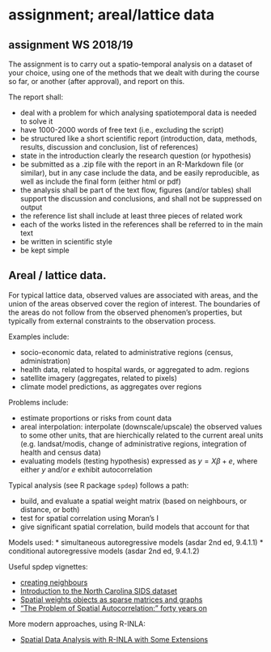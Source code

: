 # assignment; areal/lattice data

## assignment WS 2018/19

The assignment is to carry out a spatio-temporal analysis on a
dataset of your choice, using one of the methods that we dealt with
during the course so far, or another (after approval), and report
on this.

The report shall:

* deal with a problem for which analysing spatiotemporal data is needed to solve it
* have 1000-2000 words of free text (i.e., excluding the script)
* be structured like a short scientific report (introduction, data, methods, results, discussion and conclusion, list of references)
* state in the introduction clearly the research question (or hypothesis)
* be submitted as a .zip file with the report in an R-Markdown file (or similar), but in any case include the data, and be easily reproducible, as well as include the final form (either html or pdf)
* the analysis shall be part of the text flow, figures (and/or tables) shall support the discussion and conclusions, and shall not be suppressed on output
* the reference list shall include at least three pieces of related work
* each of the works listed in the references shall be referred to in the main text
* be written in scientific style
* be kept simple

## Areal / lattice data.

For typical lattice data, observed values are associated with
areas, and the union of the areas observed cover the region of
interest. The boundaries of the areas do not follow from the observed
phenomen's properties, but typically from external constraints to
the observation process.

Examples include:

* socio-economic data, related to administrative regions (census, administration)
* health data, related to hospital wards, or aggregated to adm. regions
* satellite imagery (aggregates, related to pixels)
* climate model predictions, as aggregates over regions

Problems include:

* estimate proportions or risks from count data
* areal interpolation: interpolate (downscale/upscale) the observed values to some other units, that are hierchically related to the current areal units (e.g. landsat/modis, change of administrative regions, integration of health and census data)
* evaluating models (testing hypothesis) expressed as $y = X\beta + e$, where either $y$ and/or $e$ exhibit autocorrelation


Typical analysis (see R package `spdep`) follows a path:

* build, and evaluate a spatial weight matrix (based on neighbours, or distance, or both)
* test for spatial correlation using Moran's I
* give significant spatial correlation, build models that account for that

Models used:
* simultaneous autoregressive models (asdar 2nd ed, 9.4.1.1)
* conditional autoregressive models (asdar 2nd ed, 9.4.1.2)

Useful spdep vignettes:

* [creating neighbours](https://cran.r-project.org/web/packages/spdep/vignettes/nb.pdf)
* [Introduction to the North Carolina SIDS dataset](https://cran.r-project.org/web/packages/spdep/vignettes/sids.pdf)
* [Spatial weights objects as sparse matrices and graphs](https://cran.r-project.org/web/packages/spdep/vignettes/nb_igraph.html)
* ["The Problem of Spatial Autocorrelation:" forty years on](https://cran.r-project.org/web/packages/spdep/vignettes/CO69.pdf)

More modern approaches, using R-INLA:

* [Spatial Data Analysis with R-INLA with Some Extensions](https://www.jstatsoft.org/article/view/v063i20)
